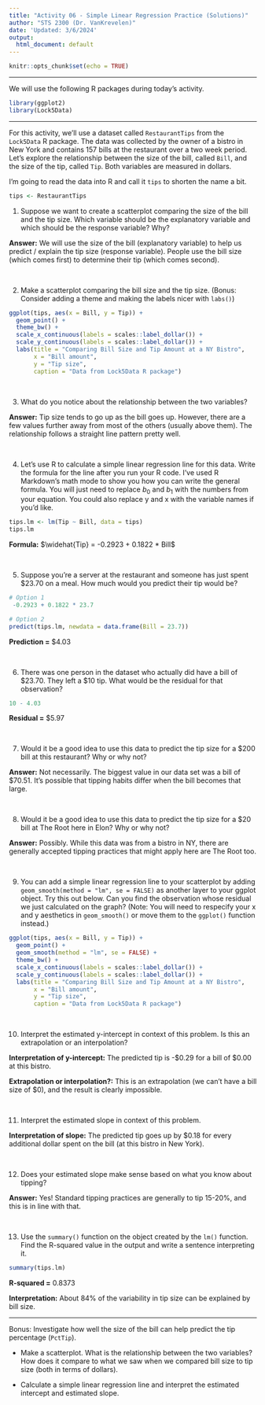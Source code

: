 ```yaml
---
title: "Activity 06 - Simple Linear Regression Practice (Solutions)"
author: "STS 2300 (Dr. VanKrevelen)"
date: 'Updated: 3/6/2024'
output:
  html_document: default
---
```


```r
knitr::opts_chunk$set(echo = TRUE)
```

---

We will use the following R packages during today's activity.

```r
library(ggplot2)
library(Lock5Data)
```

---

For this activity, we'll use a dataset called `RestaurantTips` from the `Lock5Data` R package. The data was collected by the owner of a bistro in New York and contains 157 bills at the restaurant over a two week period. Let's explore the relationship between the size of the bill, called `Bill`, and the size of the tip, called `Tip`. Both variables are measured in dollars.

I'm going to read the data into R and call it `tips` to shorten the name a bit.

```r
tips <- RestaurantTips
```


1. Suppose we want to create a scatterplot comparing the size of the bill and the tip size. Which variable should be the explanatory variable and which should be the response variable? Why?

**Answer:** We will use the size of the bill (explanatory variable) to help us predict / explain the tip size (response variable). People use the bill size (which comes first) to determine their tip (which comes second).

<br>


2. Make a scatterplot comparing the bill size and the tip size. (Bonus: Consider adding a theme and making the labels nicer with `labs()`)

```r
ggplot(tips, aes(x = Bill, y = Tip)) +
  geom_point() +
  theme_bw() +
  scale_x_continuous(labels = scales::label_dollar()) +
  scale_y_continuous(labels = scales::label_dollar()) +
  labs(title = "Comparing Bill Size and Tip Amount at a NY Bistro",
       x = "Bill amount",
       y = "Tip size",
       caption = "Data from Lock5Data R package")
```

<br>


3. What do you notice about the relationship between the two variables?

**Answer:** Tip size tends to go up as the bill goes up. However, there are a few values further away from most of the others (usually above them). The relationship follows a straight line pattern pretty well.

<br>


4. Let's use R to calculate a simple linear regression line for this data. Write the formula for the line after you run your R code. I've used R Markdown's math mode to show you how you can write the general formula. You will just need to replace $b_0$ and $b_1$ with the numbers from your equation. You could also replace y and x with the variable names if you'd like.

```r
tips.lm <- lm(Tip ~ Bill, data = tips)
tips.lm
```

**Formula:** $\widehat{Tip} = -0.2923 + 0.1822 * Bill$

<br>


5. Suppose you're a server at the restaurant and someone has just spent \$23.70 on a meal. How much would you predict their tip would be?

```r
# Option 1
 -0.2923 + 0.1822 * 23.7

# Option 2
predict(tips.lm, newdata = data.frame(Bill = 23.7))
```

**Prediction =** \$4.03

<br>


6. There was one person in the dataset who actually did have a bill of \$23.70. They left a \$10 tip. What would be the residual for that observation?

```r
10 - 4.03
```

**Residual =** \$5.97

<br>


7. Would it be a good idea to use this data to predict the tip size for a \$200 bill at this restaurant? Why or why not?

**Answer:** Not necessarily. The biggest value in our data set was a bill of \$70.51. It's possible that tipping habits differ when the bill becomes that large.

<br>


8. Would it be a good idea to use this data to predict the tip size for a \$20 bill at The Root here in Elon? Why or why not?

**Answer:** Possibly. While this data was from a bistro in NY, there are generally accepted tipping practices that might apply here are The Root too.

<br>


9. You can  add a simple linear regression line to your scatterplot by adding `geom_smooth(method = "lm", se = FALSE)` as another layer to your ggplot object. Try this out below. Can you find the observation whose residual we just calculated on the graph? (Note: You will need to respecify your x and y aesthetics in `geom_smooth()` or move them to the `ggplot()` function instead.)

```r
ggplot(tips, aes(x = Bill, y = Tip)) +
  geom_point() +
  geom_smooth(method = "lm", se = FALSE) +
  theme_bw() +
  scale_x_continuous(labels = scales::label_dollar()) +
  scale_y_continuous(labels = scales::label_dollar()) +
  labs(title = "Comparing Bill Size and Tip Amount at a NY Bistro",
       x = "Bill amount",
       y = "Tip size",
       caption = "Data from Lock5Data R package")
```

<br>


10. Interpret the estimated y-intercept in context of this problem. Is this an extrapolation or an interpolation?

**Interpretation of y-intercept:** The predicted tip is -\$0.29 for a bill of \$0.00 at this bistro. 

**Extrapolation or interpolation?:** This is an extrapolation (we can't have a bill size of \$0), and the result is clearly impossible.

<br>


11. Interpret the estimated slope in context of this problem.

**Interpretation of slope:** The predicted tip goes up by \$0.18 for every additional dollar spent on the bill (at this bistro in New York).

<br>


12. Does your estimated slope make sense based on what you know about tipping?

**Answer:**  Yes! Standard tipping practices are generally to tip 15-20%, and this is in line with that. 

<br>


13. Use the `summary()` function on the object created by the `lm()` function. Find the R-squared value in the output and write a sentence interpreting it.

```r
summary(tips.lm)
```

**R-squared =** 0.8373

**Interpretation:** About 84% of the variability in tip size can be explained by bill size.


---

Bonus: Investigate how well the size of the bill can help predict the tip percentage (`PctTip`).

* Make a scatterplot. What is the relationship between the two variables? How does it compare to what we saw when we compared bill size to tip size (both in terms of dollars).


* Calculate a simple linear regression line and interpret the estimated intercept and estimated slope.
